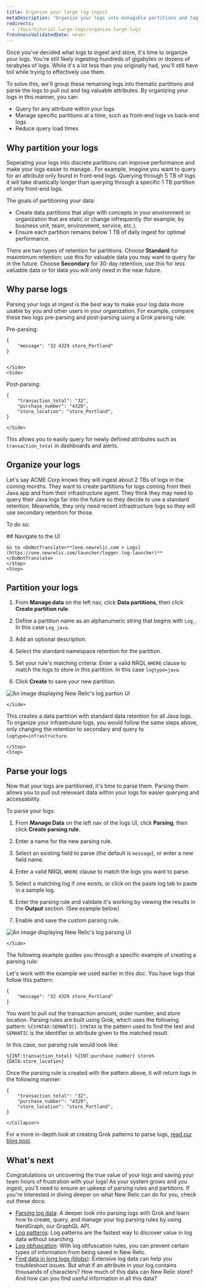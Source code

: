 ```yaml
---
title: Organize your large log ingest
metaDescription: "Organize your logs into managable partitions and tag their attributes with logs parsing"
redirects:
  - /docs/tutorial-large-logs/organize-large-logs
freshnessValidatedDate: never
---
```




Once you've decided what logs to ingest and store, it's time to organize your logs. You're still likely ingesting hundreds of gigabytes or dozens of terabytes of logs. While it's a lot less than you originally had, you'll still have toil while trying to effectively use them. 

To solve this, we'll group these remaining logs into thematic partitions and parse the logs to pull out and tag valuable attributes. By organizing your logs in this manner, you can:

* Query for any attribute within your logs
* Manage specific partitions at a time, such as front-end logs vs back-end logs
* Reduce query load times 


## Why partition your logs

Seperating your logs into discrete partitions can improve performance and make your logs easier to manage.. For example, imagine you want to query for an attribute only found in front-end logs. Querying through 5 TB of logs it will take drastically longer than querying through a specific 1 TB partition of only front-end logs. 

The goals of partitioning your data:
*   Create data partitions that align with concepts in your environment or organization that are static or change infrequently (for example, by business unit, team, environment, service, etc.).
*  Ensure each partition remains below 1 TB of daily ingest for optimal performance.

There are two types of retention for partitions. Choose <DoNotTranslate>**Standard**</DoNotTranslate> for maximimum retention; use this for valuable data you may want to query far in the future. Choose <DoNotTranslate>**Secondary**</DoNotTranslate> for 30-day retention; use this for less valuable data or for data you will only need in the near future. 

## Why parse logs

Parsing your logs at ingest is the best way to make your log data more usable by you and other users in your organization. For example, compare these two logs pre-parsing and post-parsing using a Grok parsing rule:

<SideBySide>
    <Side>
Pre-parsing:

```
{
    "message": "32 4329 store_Portland"
}


```

    </Side>
    <Side>

Post-parsing:

```
{
    "transaction_total": "32",
    "purchase_number": "4329",
    "store_location": "store_Portland",
}
```

    </Side>
</SideBySide>



This allows you to easily query for newly defined attributes such as `transaction_total` in dashboards and alerts.



## Organize your logs

Let's say ACME Corp knows they will ingest about 2 TBs of logs in the coming months. They want to create partitions for logs coming from their Java app and from their infrastructure agent. They think they may need to query their Java logs far into the future so they decide to use a standard retention. Meanwhile, they only need recent infrastructure logs so they will use secondary retention for those.

To do so:

<Steps>
    <Step>
    ## Navigate to the UI

    Go to <DoNotTranslate>**[one.newrelic.com > Logs](https://one.newrelic.com/launcher/logger.log-launcher)**</DoNotTranslate>    
    </Step>
    <Step>

## Partition your logs



<SideBySide>
    <Side>

1. From <DoNotTranslate>**Manage data**</DoNotTranslate> on the left nav, click <DoNotTranslate>**Data partitions**</DoNotTranslate>, then click <DoNotTranslate>**Create partition rule**</DoNotTranslate>.
2. Define a partition name as an alphanumeric string that begins with `Log_`. In this case `Log_java`. 
3. Add an optional description.
4. Select the standard namespace retention for the partition.
5. Set your rule's matching criteria: Enter a valid NRQL `WHERE` clause to match the logs to store in this partition. In this case `logtype=java`.
6. Click <DoNotTranslate>**Create**</DoNotTranslate> to save your new partition.

    </Side>
    <Side>

<img
    title="log-partition"
    alt="An image displaying New Relic's log partion UI"
    src={logsPartition}
/>

    </Side>
</SideBySide>




This creates a data partition with standard data retention for all Java logs. To organize your infrastruture logs, you would follow the same steps above, only changing the retention to secondary and query to `logtype=infrastructure`.

    </Step>
    <Step>

## Parse your logs

Now that your logs are partitioned, it's time to parse them. Parsing them allows you to pull out releveant data within your logs for easier querying and accessability.

To parse your logs:

<SideBySide>
    <Side>

1. From <DoNotTranslate>**Manage Data**</DoNotTranslate> on the left nav of the logs UI, click <DoNotTranslate>**Parsing**</DoNotTranslate>, then click <DoNotTranslate>**Create parsing rule**</DoNotTranslate>.
2. Enter a name for the new parsing rule.
3. Select an existing field to parse (the default is `message`), or enter a new field name.
4. Enter a valid NRQL `WHERE` clause to match the logs you want to parse. 
5. Select a matching log if one exists, or click on the paste log tab to paste in a sample log.
6. Enter the parsing rule and validate it's working by viewing the results in the <DoNotTranslate>**Output**</DoNotTranslate> section. (See example below)
7. Enable and save the custom parsing rule.

    </Side>
    <Side>

<img
    title="log-parsing"
    alt="An image displaying New Relic's log parsing UI"
    src={logsParsing}
/>

    </Side>
</SideBySide>



The following example guides you through a specific example of creating a parsing rule:

<CollapserGroup>
    <Collapser
        id="example"
        title="Parsing logs example"
    >
Let's work with the example we used earlier in this doc. You have logs that follow this pattern:

```
{
    "message": "32 4329 store_Portland"
}
```

You want to pull out the transaction amount, order number, and store location. Parsing rules are built using Grok, which uses the following pattern: `%{SYNTAX:SEMANTIC}`. `SYNTAX` is the pattern used to find the text and `SEMANTIC` is the identifier or attribute given to the matched result.

In this case, our parsing rule would look like:

```
%{INT:transaction_total} %{INT:purchase_number} store%{DATA:store_location}
```

Once the parsing rule is created with the pattern above, it will return logs in the following manner:

```
{
    "transaction_total": "32",
    "purchase_number": "4329",
    "store_location": "store_Portland",
}
```
    </Collapser>
</CollapserGroup>

For a more in-depth look at creating Grok patterns to parse logs, [read our blog post](https://newrelic.com/blog/how-to-relic/how-to-use-grok-log-parsing).
    </Step>
</Steps>

## What's next

Congratulations on uncovering the true value of your logs and saving your team hours of frustration with your logs! As your system grows and you ingest, you'll need to ensure an upkeep of parsing rules and partitions. If you're interested in diving deeper on what New Relic <InlinePopover type="logs" /> can do for you, check out these docs:

* [Parsing log data](/docs/logs/ui-data/parsing): A deeper look into parsing logs with Grok and learn how to create, query, and manage your log parsing rules by using NerdGraph, our GraphQL API.
* [Log patterns](/docs/logs/ui-data/find-unusual-logs-log-patterns/): Log patterns are the fastest way to discover value in log data without searching.
* [Log obfuscation](/docs/logs/ui-data/obfuscation-ui/): With log obfuscation rules, you can prevent certain types of information from being saved in New Relic.
* [Find data in long logs (blobs)](/docs/logs/ui-data/long-logs-blobs/): Extensive log data can help you troubleshoot issues. But what if an attribute in your log contains thousands of characters? How much of this data can New Relic store? And how can you find useful information in all this data?

<DocTiles numbered>
  <DocTile title='Get started' path="/docs/tutorial-large-logs/get-started-managing-large-logs" ></DocTile>
  <DocTile title='Filter and reduce your log ingest'   path="/docs/tutorial-large-logs/filter-large-logs" ></DocTile>
  <DocTile title='Organize your logs' label={{text: 'You are here', color: '#FCD672'}} path="/docs/tutorial-large-logs/organize-large-logs" ></DocTile>
</DocTiles>

